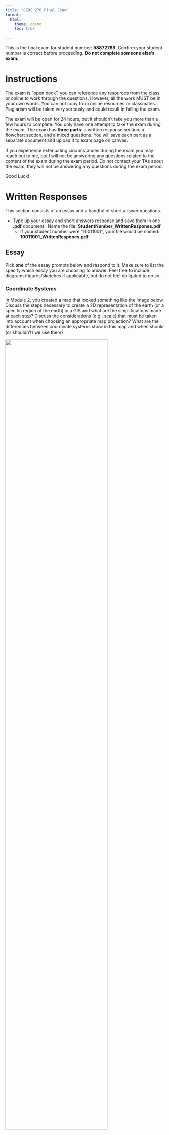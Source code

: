 ```yaml
---
title: "GEOS 270 Final Exam"
format:
  html:
    theme: cosmo
    toc: true

---
```



This is the final exam for student number: **58872789**.  Confirm your student number is correct before proceeding.  **Do not complete someone else's exam.** 


# Instructions

The exam is "open book", you can reference any resources from the class or online to work through the questions. However, all the work MUST be in your own words. You can not copy from online resources or classmates. Plagiarism will be taken very seriously and could result in failing the exam.

The exam will be open for 24 hours, but it shouldn't take you more than a few hours to complete.  You only have one attempt to take the exam during the exam.  The exam has **three parts**: a written response section, a flowchart section, and a mixed questions.  You will save each part as a separate document and upload it to exam page on canvas.

If you experience extenuating circumstances during the exam you may reach out to me, but I will not be answering any questions related to the content of the exam during the exam period. Do not contact your TAs about the exam, they will not be answering any questions during the exam period.

Good Luck!


# Written Responses

This section consists of an essay and a handful of short answer questions.

* Type up your essay and short answers response and save them in one **.pdf** document .  Name the file: **StudentNumber_WrittenRespones.pdf**
    * If your student number were "10011001", your file would be named: **10011001_WrittenRespones.pdf**


## Essay

Pick **one** of the essay prompts below and respond to it.  Make sure to list the specify which essay you are choosing to answer.  Feel free to include diagrams/figures/sketches if applicable, but do not feel obligated to do so.



### Coordinate Systems

In Module 2, you created a map that looked something like the image below. Discuss the steps necessary to create a 2D representation of the earth (or a specific region of the earth) in a GIS and what are the simplifications made at each step?  Discuss the considerations (e.g., scale) that must be taken into account when choosing an appropriate map projection?  What are the differences between coordinate systems show in this map and when should (or shouldn't) we use them?

![](images/Coordinate_System_Comparison.png){width=80%}








### Data Models

In Module 4, you assessed the relationship between housing cost and vegetation cover and created a map that looked something like the image below.  Discuss the key differences between raster and vector data; what type(s) of phenomena they are best suited to represent, and what does the term 'resolution' describe in the context of these data models, and how is resolution related to, and different from, the concept of scale?  How did you make use of both raster and vector data to investigate the relationship between housing cost and vegetation cover in Vancouver?

![](images/Van_NDVI_Map.png){width=80%}








## Short Answer

You can answer these questions briefly in sentence or bullet point format.




### Autocorrelation

What is spatial auto-correlation and what are two analysis tools we covered that use spatial auto-correlation create a continuous field from discrete point observations?






### Raster Tools

Compare and contrast the raster calculator and weighted overlay tools.  Which of these tools (raster calculator or weighted overlay) did we use to identify the suitability Tsunami shelters in Port Alberni?  Could we have used the other tool (raster calculator or weighted overlay) instead?






### Vector Tools

Compare and contrast the clip and intersect tools.  Which of these tools (clip or intersect) did we use to identify the population at risk from a Tsunami in Port Alberni?  Could we have used the other tool (clip or intersect) instead?





### Select by Attribute

The table below contains a list records for different trees in an area.  The select by attribute tool can be used to query records in a table. For example, if I needed to find all the maple trees , I could select:\n\n<p><strong>Where:</strong> Species = Maple</p>




How would you use the select by attribute tool in ArcGIS Pro to select all the dogwood and pine trees over 5 m tall from the table above? Write out the query as it would be structured in the select by attribute tool, you can see the text above for a hint on how to format your answer. How many records would your query return?


|   A   | B | C |
|-------|--:|--:|
|Dogwood|  5| 50|
|Dogwood|  6| 75|
|Pine   | 20| 35|
|Pine   | 25| 45|
|Oak    | 10| 30|
|Maple  | 35| 60|







### File Size vs. Resolution
    
You have two raster images that cover the exact same area (same extent).  Raster image 'A' is a DEM (one band) and a cell size of 100 m.  Raster image 'B' is an RGB color image (three bands) and a cell size of 25 m.  If raster A has a file size of 10 mb (megabytes), what is the approximate file size of layer B in mb?",







# Flowchart 

Create a flow chart to represent the analysis steps you would need to conduct to answer the following question. Either draw your flowchart by hand, use this [online tool](https://app.diagrams.net/), or use another software package (eg. power point, etc.) and upload it here. Use appropriate symbology to differentiate between layers (inputs/ intermediate layers /outputs) and processes and use arrows to connect them. You can include a written response as well to further explain steps/choices in your model if you wish.

* Save the file as either a .pdf, png, or jpg and name it as follows: **StudentNumber_Flowchart.pdf**
  * If your student number were "10011001", your file would be named: **10011001_FlowChart.pdf**, **10011001_FlowChart.png**, or **10011001_FlowChart.jpg**, depending on the file type you chose.
* Make sure to upload the flowchart as a separate file.  Do not include it in your written answers or it **will not be marked**.



### Locations for an Ecotourism Resort

An investor wishes to develop a new eco-tourism resort for wildlife sightseeing in Northern BC. You have been hired as a GIS consultant to identify several candidate areas for building the resort. The ideal location must meet the following criteria:

* Within 50 km of an air strip, but more than 15 km from one.
* Within wolf, grizzly bear, and caribou's geographic ranges.
* On privately owned land (i.e. not First Nations or Government).
* Within low slope areas (slope < 5%).
* Below 2000m elevation.

You have the following data to work with. Create a flowchart to show how you would go about identifying potential resort locations.



|     A      |   B   | C  |         D          |                            E                             |
|------------|-------|----|--------------------|----------------------------------------------------------|
|Airstrips   |Points |.csv|WGS 1984            |Locations of existing air strips                          |
|DEM         |Raster |.tif|BC Albers Equal Area|Elevation                                                 |
|Wolf        |Polygon|.shp|BC Albers Equal Area|Wolf Population Range                                     |
|Bear        |Polygon|.shp|BC Albers Equal Area|Grizzly Population RangeBlack Bear Population Range       |
|Caribou     |Polygon|.shp|BC Albers Equal Area|Caribou Population Range                                  |
|Land Parcels|Polygon|.shp|BC Albers Equal Area|Land Ownership Type(First Nations / Government / Private) |







# Mixed Questions

For these questions, download the answer sheet for your exam, which can be found [here](https://github.com/GEOS270/FinalExam/raw/main/sheets/0_AnswerSheet.zip).  

* It is **very important** make sure the file is named and formatted properly **before** you upload it.  
    * It should be formatted as follows: **StudentNumber_AnswerSheet.csv** .  
    * If your student number were "10011001", your file would be named: **10011001_AnswerSheet.csv**
  
* **Do not** upload the answer sheet as a .numbers, .xls, or any other type of file.   Only upload a .csv file for your answer sheet.
    * Canvas will convert .numbers, .xls, etc to a .pdf and which cannot be graded automatically.  
    * Answer sheets that cannot be graded automatically will incur a significant penalty.

* The answer sheet file is already named and formatted properly for you, but if you accidentally save in a different format need help exporting a .csv file, you can refer to the following instructions:
    * For the [Numbers](https://support.apple.com/en-ca/guide/numbers/tan3b922d4ad/mac) application on a Mac 
    * For [Excel](https://support.microsoft.com/en-au/office/save-a-workbook-to-text-format-txt-or-csv-3e9a9d6c-70da-4255-aa28-fcacf1f081e6) on Windows.





## Matching

Match the numbered items to the values from the answer bank.  Some answers may be used more than once.  Only type the letter corresponding to you choice on your answer sheet.  **Do not** type out the full word, only type the letter corresponding to the answer.  Answers are not case sensitive.

**1**	
Match the following data to their corresponding measurement scale:

Answer Bank: **a** Ratio	**b** Interval	**c** Nominal	**d** Ordinal	

 * **1.0**	
Monthly Income


 * **1.1**	
Temperature (Celsius)


 * **1.2**	
Colors


 * **1.3**	
Age


 * **1.4**	
Colors


 * **1.5**	
Dog Size (Small/Medium/Large)


 * **1.6**	
Monthly Income


 * **1.7**	
Tree Species




## Fill in the Blanks

Enter the words or phrases that best complete the statement.  Blanks are labelled with with an numeric code in brackets (e.g., [11.1]) which has a corresponding slot in your answer sheet.  Spelling does not need to be exact, but **make sure** to type out acronyms/abbreviations. For example, if the answer is *Geographic Information Science* but you entered **GIS**, your answer will be marked as incorrect.

**2**	
[  <sub>2.0</sub>  ] is the process of assigning spatial [  <sub>2.1</sub>  ] to images like scanned historical maps.

**3**	
[  <sub>3.0</sub>  ] is a branch of [  <sub>3.1</sub>  ] that deals with the nature of right and wrong.

**4**	
The [  <sub>4.0</sub>  ] arises when we aggregate individual data values into larger [  <sub>4.1</sub>  ] with arbitrary boundaries.

**5**	
Random sampling is a/an [  <sub>5.0</sub>  ] method for collecting spatial information.  Stratified random sampling and cluster sampling are [  <sub>5.1</sub>  ] methods for collecting spatial information that are designed to help address some of the downsides of random sampling.

**6**	
An attribute [  <sub>6.0</sub>  ] contains non-spatial data, that is linked to spatial data using an [  <sub>6.1</sub>  ].

**7**	
Resolution is a branch of your [  <sub>7.0</sub>  ], scale is a property of your [  <sub>7.1</sub>  ].

**8**	
Ptolemy's Geographia is the first known example of a(n) [  <sub>8.0</sub>  ]. It consisted of eight volumes and a [  <sub>8.1</sub>  ] world map.



## Multiple Choice

Type the letter corresponding to you choice on your answer sheet.  **Do not** type out the full word, only type the letter corresponding to the answer.  Answers are not case sensitive.

**9.0**	
These chart/plots are best suited for showing the frequency distribution of a discrete variable

* **a** Scatter Plots
* **b** Bar Charts
* **c** Box Plots
* **d** Line Charts
* **e** Histograms


**10.0**	
When making a map of global population density, you should use this type of projection to ensure accurate calculations:

* **a** Equidistant Azimuthal
* **b** Conformal Conic
* **c** Conformal Cylindrical
* **d** Universal Transverse Mercator
* **e** Equal Area


**11.0**	
This type of analysis lets us look at the relationship one variable has with another.

* **a** Linear Regression
* **b** Natural Breaks Classification
* **c** Random Forest
* **d** Line Plotting
* **e** R2 Scoring


**12.0**	
Dr. John Snow's analysis of the 1854 cholera outbreak in London was a foundational study in the field of:

* **a** Epidemiology
* **b** Ecology
* **c** Cartography
* **d** Epistemology
* **e** GIS


**13.0**	
These chart/plots are best suited for showing the distribution of a continuous variable:

* **a** Scatter Plots
* **b** Bar Charts
* **c** Box Plots
* **d** Line Charts
* **e** Histograms


**14.0**	
Map Rock is a 12,000-year stone engraving that that shows a map of which river?

* **a** Fraser River
* **b** Murray Darling River
* **c** Snake River
* **d** Nile River
* **e** Dyje River


**15.0**	
This issue arises when we assume we can take data presented in aggregate and aggregate it again at a higher level.

* **a** Extrapolation Error
* **b** Ecological Fallacy
* **c** Modifiable Aerial Unit Problem
* **d** Aggregation Error
* **e** Atomistic Fallacy




## True False

Type the letter corresponding to you choice on your answer sheet.  **Do not** type out the full word, only type the letter corresponding to the answer.  Answers are not case sensitive.

**16.0**	
Cartography originated in Europe.

* **a** True
* **b** False


**17.0**	
Tobler's law applies to spatial patterns, but it does not apply to temporal patterns.

* **a** False
* **b** True


**18.0**	
Everything is related to everything else, but farther things are more closely related than nearer things.

* **a** True
* **b** False


**19.0**	
K-means is a type of unsupervised classification method.

* **a** True
* **b** False


**20.0**	
The first computer based geographic information system was invented in the United States.

* **a** False
* **b** True


